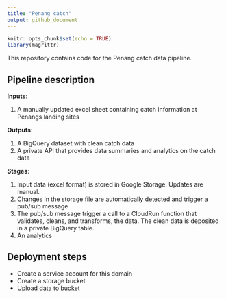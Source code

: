 ```yaml
---
title: "Penang catch"
output: github_document
---
```


```r
knitr::opts_chunk$set(echo = TRUE)
library(magrittr)
```

This repository contains code for the Penang catch data pipeline. 

## Pipeline description

**Inputs**: 

1. A manually updated excel sheet containing catch information at Penangs landing sites

**Outputs**:

1. A BigQuery dataset with clean catch data 
1. A private API that provides data summaries and analytics on the catch data

**Stages**:

1. Input data (excel format) is stored in Google Storage. Updates are manual.
1. Changes in the storage file are automatically detected and trigger a pub/sub message
1. The pub/sub message trigger a call to a CloudRun function that validates, cleans, and transforms, the data. The clean data is deposited in a private BigQuery table.
1. An analytics 

## Deployment steps

- Create a service account for this domain
- Create a storage bucket
- Upload data to bucket

